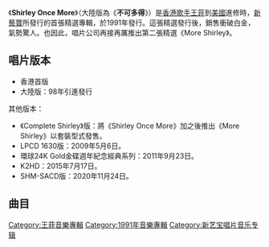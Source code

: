 {{unreferenced|time=2010-07-07T09:09:24+00:00}}
{{Album infobox | <!-- See Wikipedia:WikiProject_Albums -->
|  Name        = Shirley Once More
|  Type        = [[精選輯|精選輯]]
|  Artist      = [[王菲|王菲]]
|  Cover       = Shirley Once More.jpg
|  Released    = 1991年10月
|  Recorded    = 
|  Genre       = [[粵語流行音樂|粵語流行音樂]]
|  Length      = 
|  Label       = [[新藝寶|新藝寶]]
|  Number      =
|  Producer    = [[梁榮駿|梁榮駿]]
|  Last album  = [[You're_the_Only_One|You're the Only One]]<br />(1990年)
|  This album  = Shirley Once More <br />(1991年)
|  Next album  = More Shirley <br />(1991年)
}}

《'''Shirley Once More'''》（大陸版為《'''不可多得'''》）是[[香港|香港]][[歌手|歌手]][[王菲|王菲]]到[[美國|美國]]進修時，[[新藝寶|新藝寶]]所發行的首張精選專輯，於1991年發行。這張精選發行後，銷售衝破白金，氣勢驚人。也因此，唱片公司再接再厲推出第二張精選《More Shirley》。

== 唱片版本 ==

*香港首版
*大陸版：98年引進發行

其他版本：
*《Complete Shirley》版：將《Shirley Once More》加之後推出《More Shirley》以套裝型式發售。
*LPCD 1630版：2009年5月6日。
*環球24K Gold金碟週年紀念經典系列：2011年9月23日。
*K2HD：2015年7月17日。
*SHM-SACD版：2020年11月24日。

== 曲目 ==
{{Tracklist
| collapsed = 
| headline =
| font_size = 
| total_length = 
|-
| extra_column = 選自
|-
| title1 = Everything
| note1 = 
| longnote1 = 
| music1 = 	Gardner Cole、James Newton Howard
| lyrics1 = [[林振強|林振強]]
| arranger1 = 王利名
| producer1 = 
| extra1 = [[Everything_(專輯)|Everything]]
| length1 = 
|-
| title2 = 無奈那天
| note2 = 
| longnote2 = 
| music2 = EPO
| lyrics2 = [[林夕|林夕]]
| arranger2 = [[鮑比達|鮑比達]]
| producer2 = 
| extra2 = [[王靖雯_(專輯)|王靖雯]]
| length2 = 
|-
| title3 = 多得他
| note3 = 
| longnote3 = 
| music3 = Babyface、L.A. Reid
| lyrics3 = 林夕
| arranger3 = [[唐奕聰|唐奕聰]]
| producer3 = 
| extra3 = [[You're_the_Only_One|You're the Only One]]
| length3 = 
|-
| title4 = 可否抱緊我
| note4 = 
| longnote4 = 
| music4 = [[黃家駒|黃家駒]]
| lyrics4 = 綠葉
| arranger4 = 林鑛培
| producer4 = 
| extra4 = Everything
| length4 = 
|-
| title5 = 有緣的話
| note5 = 
| longnote5 = 
| music5 = 王利名
| lyrics5 = 綠葉
| arranger5 = 王利名
| producer5 = 
| extra5 = 王靖雯
| length5 = 
|-
| title6 = 又繼續等
| note6 = 
| longnote6 = 
| music6 = Deke Richards
| lyrics6 = 林振強
| arranger6 = 王利名
| producer6 = 
| extra6 = You're the Only One
| length6 = 
|-
| title7 = 靜夜的單簧管
| note7 = 
| longnote7 = 
| music7 = [[倫永亮|倫永亮]]
| lyrics7 = [[周禮茂|周禮茂]]
| arranger7 = 倫永亮
| producer7 = 
| extra7 = You're the Only One
| length7 = 
|-
| title8 = 巴黎塔尖
| note8 = 
| longnote8 = 
| music8 = EPO
| lyrics8 = 林振強
| arranger8 = 鮑比達
| producer8 = 
| extra8 = Everything
| length8 = 
|-
| title9 = 藉口
| note9 = 
| longnote9 = 
| music9 = [[李子恒|李子恒]]
| lyrics9 = 林振強
| arranger9 = 王利名
| producer9 = 
| extra9 = 王靖雯
| length9 = 
|-
| title10 = 不可多得
| note10 = 
| longnote10 = 
| music10 = EPO
| lyrics10 = 林夕
| arranger10 = 鮑比達
| producer10 = 
| extra10 = 新藝寶五週年紀念
| length10 = 
|-
| title11 = 尾班車
| note11 = 
| longnote11 = 
| music11 = 濱田省吾
| lyrics11 = [[陳少琪|陳少琪]]
| arranger11 = 王利名
| producer11 = 
| extra11 = 王靖雯
| length11 = 
|-
| title12 = My Loneliness
| note12 = 
| longnote12 = 
| music12 = 王利名
| lyrics12 = 綠葉
| arranger12 = 王利名
| producer12 = 
| extra12 = Everything
| length12 = 
|-
| title13 = 悶人咖啡
| note13 = 
| longnote13 = 
| music13 = 唐奕聰
| lyrics13 = 周禮茂
| arranger13 = 唐奕聰
| producer13 = 
| extra13 = You're the Only One
| length13 = 
|-
}}

{{王菲}}

[[Category:王菲音樂專輯|Category:王菲音樂專輯]]
[[Category:1991年音樂專輯|Category:1991年音樂專輯]]
[[Category:新艺宝唱片音乐专辑|Category:新艺宝唱片音乐专辑]]